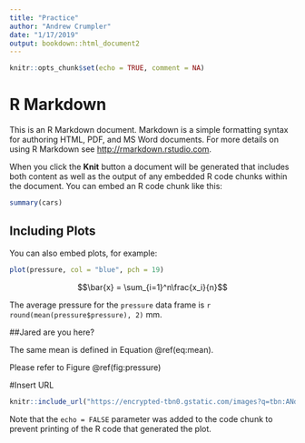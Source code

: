 ```yaml
---
title: "Practice"
author: "Andrew Crumpler"
date: "1/17/2019"
output: bookdown::html_document2
---
```


```r
knitr::opts_chunk$set(echo = TRUE, comment = NA)
```

# R Markdown

This is an R Markdown document. Markdown is a simple formatting syntax for authoring HTML, PDF, and MS Word documents. For more details on using R Markdown see <http://rmarkdown.rstudio.com>.

When you click the **Knit** button a document will be generated that includes both content as well as the output of any embedded R code chunks within the document. You can embed an R code chunk like this:

```r
summary(cars)
```

## Including Plots

You can also embed plots, for example:

```r
plot(pressure, col = "blue", pch = 19)
```

$$\bar{x} = \sum_{i=1}^n\frac{x_i}{n}$$

The average pressure for the `pressure` data frame is `r round(mean(pressure$pressure), 2)` mm.




##Jared are you here?

The same mean is defined in Equation \@ref(eq:mean).

\begin{equation}
\bar{x} = \sum_{i=1}^n\frac{x_i}{n}
(\#eq:mean)
\end{equation}

Please refer to Figure \@ref(fig:pressure)


#Insert URL

```r
knitr::include_url("https://encrypted-tbn0.gstatic.com/images?q=tbn:ANd9GcQLndCNwLnsMqgZYJJL1Ndg751IGCRqW-KJ42rEjByHT0_OiaMU")

```
Note that the `echo = FALSE` parameter was added to the code chunk to prevent printing of the R code that generated the plot.
